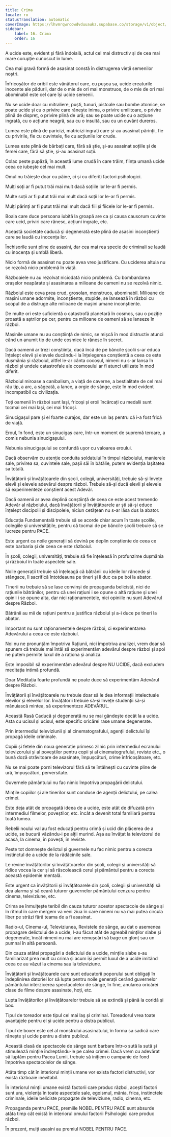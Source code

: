 ```yaml
---
title: Crima
locale: ro
statusTranslation: automatic
coverImage: https://lhvmrqwrcowdvduuaukz.supabase.co/storage/v1/object/public/strapi-uploads/small_cover-educacion-fundamental.webp-2d51a7828a2b1309555be27f7e2a61a0.webp
sidebar:
    label: 16. Crima
    order: 16
---
```

A ucide este, evident și fără îndoială, actul cel mai distructiv și de cea mai mare corupție cunoscut în lume.

Cea mai gravă formă de asasinat constă în distrugerea vieții semenilor noștri.

Înfricoșător de oribil este vânătorul care, cu pușca sa, ucide creaturile inocente ale pădurii, dar de o mie de ori mai monstruos, de o mie de ori mai abominabil este cel care își ucide semenii.

Nu se ucide doar cu mitraliere, puști, tunuri, pistoale sau bombe atomice, se poate ucide și cu o privire care rănește inima, o privire umilitoare, o privire plină de dispreț, o privire plină de ură; sau se poate ucide cu o acțiune ingrată, cu o acțiune neagră, sau cu o insultă, sau cu un cuvânt dureros.

Lumea este plină de paricizi, matricizi ingrați care și-au asasinat părinții, fie cu privirile, fie cu cuvintele, fie cu acțiunile lor crude.

Lumea este plină de bărbați care, fără să știe, și-au asasinat soțiile și de femei care, fără să știe, și-au asasinat soții.

Colac peste pupăză, în această lume crudă în care trăim, ființa umană ucide ceea ce iubește cel mai mult.

Omul nu trăiește doar cu pâine, ci și cu diferiți factori psihologici.

Mulți soți ar fi putut trăi mai mult dacă soțiile lor le-ar fi permis.

Multe soții ar fi putut trăi mai mult dacă soții lor le-ar fi permis.

Mulți părinți ar fi putut trăi mai mult dacă fiii și fiicele lor le-ar fi permis.

Boala care duce persoana iubită la groapă are ca și causa causorum cuvinte care ucid, priviri care rănesc, acțiuni ingrate, etc.

Această societate caducă și degenerată este plină de asasini inconștienți care se laudă cu inocența lor.

Închisorile sunt pline de asasini, dar cea mai rea specie de criminali se laudă cu inocența și umblă liberă.

Nicio formă de asasinat nu poate avea vreo justificare. Cu uciderea altuia nu se rezolvă nicio problemă în viață.

Războaiele nu au rezolvat niciodată nicio problemă. Cu bombardarea orașelor neapărate și asasinarea a milioane de oameni nu se rezolvă nimic.

Războiul este ceva prea crud, grosolan, monstruos, abominabil. Milioane de mașini umane adormite, inconștiente, stupide, se lansează în război cu scopul de a distruge alte milioane de mașini umane inconștiente.

De multe ori este suficientă o catastrofă planetară în cosmos, sau o poziție proastă a aștrilor pe cer, pentru ca milioane de oameni să se lanseze în război.

Mașinile umane nu au conștiință de nimic, se mișcă în mod distructiv atunci când un anumit tip de unde cosmice le rănesc în secret.

Dacă oamenii ar trezi conștiința, dacă încă de pe băncile școlii s-ar educa înțelept elevii și elevele ducându-i la înțelegerea conștientă a ceea ce este dușmănia și războiul, altfel le-ar cânta cocoșul, nimeni nu s-ar lansa în război și undele catastrofale ale cosmosului ar fi atunci utilizate în mod diferit.

Războiul miroase a canibalism, a viață de caverne, a bestialitate de cel mai rău tip, a arc, a săgeată, a lance, a orgie de sânge, este în mod evident incompatibil cu civilizația.

Toți oamenii în război sunt lași, fricoși și eroii încărcați cu medalii sunt tocmai cei mai lași, cei mai fricoși.

Sinucigașul pare și el foarte curajos, dar este un laș pentru că i-a fost frică de viață.

Eroul, în fond, este un sinucigaș care, într-un moment de supremă teroare, a comis nebunia sinucigașului.

Nebunia sinucigașului se confundă ușor cu valoarea eroului.

Dacă observăm cu atenție conduita soldatului în timpul războiului, manierele sale, privirea sa, cuvintele sale, pașii săi în bătălie, putem evidenția lașitatea sa totală.

Învățătorii și învățătoarele din școli, colegii, universități, trebuie să-și învețe elevii și elevele adevărul despre război. Trebuie să-și ducă elevii și elevele să experimenteze conștient acest Adevăr.

Dacă oamenii ar avea deplină conștiință de ceea ce este acest tremendo Adevăr al războiului, dacă învățătorii și învățătoarele ar ști să-și educe înțelept discipolii și discipolele, niciun cetățean nu s-ar lăsa dus la abator.

Educația Fundamentală trebuie să se acorde chiar acum în toate școlile, colegiile și universitățile, pentru că tocmai de pe băncile școlii trebuie să se lucreze pentru PACE.

Este urgent ca noile generații să devină pe deplin conștiente de ceea ce este barbaria și de ceea ce este războiul.

În școli, colegii, universități, trebuie să fie înțeleasă în profunzime dușmănia și războiul în toate aspectele sale.

Noile generații trebuie să înțeleagă că bătrânii cu ideile lor râncede și stângace, îi sacrifică întotdeauna pe tineri și îi duc ca pe boi la abator.

Tinerii nu trebuie să se lase convinși de propaganda belicistă, nici de rațiunile bătrânilor, pentru că unei rațiuni i se opune o altă rațiune și unei opinii i se opune alta, dar nici raționamentele, nici opiniile nu sunt Adevărul despre Război.

Bătrânii au mii de rațiuni pentru a justifica războiul și a-i duce pe tineri la abator.

Important nu sunt raționamentele despre război, ci experimentarea Adevărului a ceea ce este războiul.

Noi nu ne pronunțăm împotriva Rațiunii, nici împotriva analizei, vrem doar să spunem că trebuie mai întâi să experimentăm adevărul despre război și apoi ne putem permite luxul de a raționa și analiza.

Este imposibil să experimentăm adevărul despre NU UCIDE, dacă excludem meditația intimă profundă.

Doar Meditația foarte profundă ne poate duce să experimentăm Adevărul despre Război.

Învățătorii și învățătoarele nu trebuie doar să le dea informații intelectuale elevilor și elevelor lor. Învățătorii trebuie să-și învețe studenții să-și mânuiască mintea, să experimenteze ADEVĂRUL.

Această Rasă Caducă și degenerată nu se mai gândește decât la a ucide. Asta cu ucisul și ucisul, este specific oricărei rase umane degenerate.

Prin intermediul televiziunii și al cinematografului, agenții delictului își propagă ideile criminale.

Copiii și fetele din noua generație primesc zilnic prin intermediul ecranului televizorului și al poveștilor pentru copii și al cinematografului, reviste etc., o bună doză otrăvitoare de asasinate, împușcături, crime înfricoșătoare, etc.

Nu se mai poate porni televizorul fără să te întâlnești cu cuvinte pline de ură, împușcături, perversitate.

Guvernele pământului nu fac nimic împotriva propagării delictului.

Mințile copiilor și ale tinerilor sunt conduse de agenții delictului, pe calea crimei.

Este deja atât de propagată ideea de a ucide, este atât de difuzată prin intermediul filmelor, poveștilor, etc. încât a devenit total familiară pentru toată lumea.

Rebelii noului val au fost educați pentru crimă și ucid din plăcerea de a ucide, se bucură văzându-i pe alții murind. Așa au învățat la televizorul de acasă, la cinema, în povești, în reviste.

Peste tot domnește delictul și guvernele nu fac nimic pentru a corecta instinctul de a ucide de la rădăcinile sale.

Le revine învățătorilor și învățătoarelor din școli, colegii și universități să ridice vocea la cer și să răscolească cerul și pământul pentru a corecta această epidemie mentală.

Este urgent ca învățătorii și învățătoarele din școli, colegii și universități să dea alarma și să ceară tuturor guvernelor pământului cenzura pentru cinema, televiziune, etc.

Crima se înmulțește teribil din cauza tuturor acestor spectacole de sânge și în ritmul în care mergem va veni ziua în care nimeni nu va mai putea circula liber pe străzi fără teama de a fi asasinat.

Radio-ul, Cinema-ul, Televiziunea, Revistele de sânge, au dat o asemenea propagare delictului de a ucide, l-au făcut atât de agreabil minților slabe și degenerate, încât nimeni nu mai are remușcări să bage un glonț sau un pumnal în altă persoană.

Din cauza atâtei propagări a delictului de a ucide, mințile slabe s-au familiarizat prea mult cu crima și acum își permit luxul de a ucide imitând ceea ce au văzut la cinema sau la televiziune.

Învățătorii și învățătoarele care sunt educatorii poporului sunt obligați în îndeplinirea datoriei lor să lupte pentru noile generații cerând guvernelor pământului interzicerea spectacolelor de sânge, în fine, anularea oricărei clase de filme despre asasinate, hoți, etc.

Lupta învățătorilor și învățătoarelor trebuie să se extindă și până la coridă și box.

Tipul de toreador este tipul cel mai laș și criminal. Toreadorul vrea toate avantajele pentru el și ucide pentru a distra publicul.

Tipul de boxer este cel al monstrului asasinatului, în forma sa sadică care rănește și ucide pentru a distra publicul.

Această clasă de spectacole de sânge sunt barbare într-o sută la sută și stimulează mințile îndreptându-le pe calea crimei. Dacă vrem cu adevărat să luptăm pentru Pacea Lumii, trebuie să inițiem o campanie de fond împotriva spectacolelor de sânge.

Atâta timp cât în interiorul minții umane vor exista factori distructivi, vor exista războaie inevitabil.

În interiorul minții umane există factorii care produc război, acești factori sunt ura, violența în toate aspectele sale, egoismul, mânia, frica, instinctele criminale, ideile beliciste propagate de televiziune, radio, cinema, etc.

Propaganda pentru PACE, premiile NOBEL PENTRU PACE sunt absurde atâta timp cât există în interiorul omului factorii Psihologici care produc război.

În prezent, mulți asasini au premiul NOBEL PENTRU PACE.

